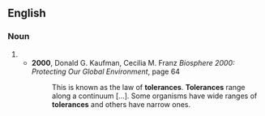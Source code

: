 ==English==

===Noun===
{{head|en|noun plural form}}

# {{plural of|tolerance|lang=en}}
#* '''2000''', Donald G. Kaufman, Cecilia M. Franz ''Biosphere 2000: Protecting Our Global Environment'', page 64
#*: This is known as the law of '''tolerances'''. '''Tolerances''' range along a continuum [...]. Some organisms have wide ranges of '''tolerances''' and others have narrow ones.
